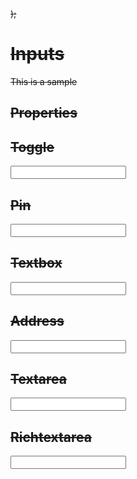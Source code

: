 

<Meta title="Components/Input" component={Input} />


  <div
    style={{
      width:500,
      display: "inline-flex",
      justifyContent: "flex-start",
      alignItems: "center",
      flexWrap: "wrap",
      gap: "1rem",
    }}
  >
    <S />
  </div>
);

# Inputs

This is a sample

## Properties

<ArgsTable of={Input} />





## Toggle

<Canvas>
  <Story name="Toggle" decorators={[Decorator]}>
    <Input type="toggle" />
  </Story>
</Canvas>

## Pin

<Canvas>
  <Story name="Pin" decorators={[Decorator]}>
    <Input type="pin" />
  </Story>
</Canvas>

## Textbox

<Canvas>
  <Story name="Textbox" decorators={[Decorator]}>
    <Input type="textbox"  />
  </Story>
</Canvas>

## Address

<Canvas>
  <Story name="address" decorators={[Decorator]}>
    <Input type="address" />
  </Story>
</Canvas>



## Textarea

<Canvas>
  <Story name="Textarea" decorators={[Decorator]}>
    <Input type="textarea" />
  </Story>
</Canvas>

## Richtextarea

<Canvas>
  <Story name="Richtextarea" decorators={[Decorator]}>
    <Input type="richtextarea" />
  </Story>
</Canvas>

